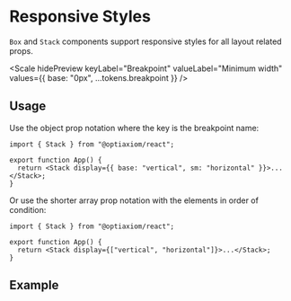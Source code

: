 
# Responsive Styles

`Box` and `Stack` components support responsive styles for all layout related props.

<Scale
  hidePreview
  keyLabel="Breakpoint"
  valueLabel="Minimum width"
  values={{ base: "0px", ...tokens.breakpoint }}
/>

## Usage

Use the object prop notation where the key is the breakpoint name:

```tsx
import { Stack } from "@optiaxiom/react";

export function App() {
  return <Stack display={{ base: "vertical", sm: "horizontal" }}>...</Stack>;
}
```

Or use the shorter array prop notation with the elements in order of condition:

```tsx
import { Stack } from "@optiaxiom/react";

export function App() {
  return <Stack display={["vertical", "horizontal"]}>...</Stack>;
}
```

## Example

<ax-demo iframe="/docs/responsive-styles-demo/" name="responsive-usage" />
